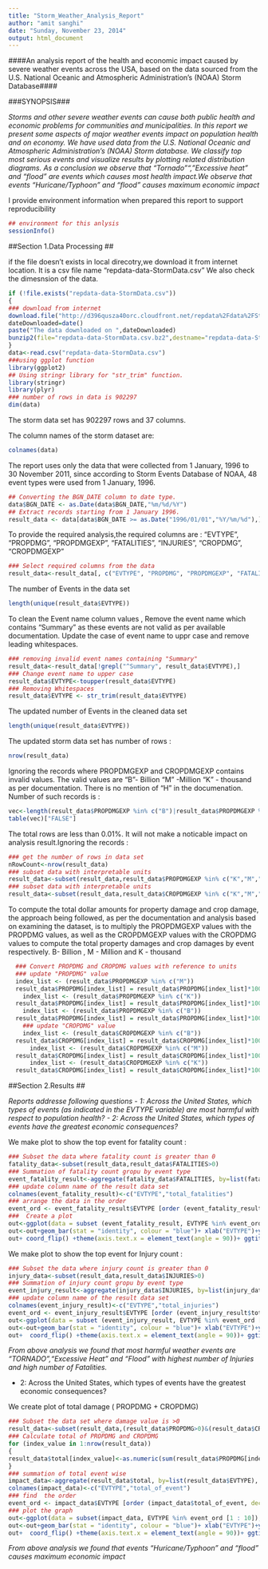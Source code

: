 ```yaml
---
title: "Storm_Weather_Analysis_Report"
author: "amit sanghi"
date: "Sunday, November 23, 2014"
output: html_document
---
```


####An analysis report of the health and economic impact caused by severe weather events across the USA, based on the data sourced from the U.S. National Oceanic and Atmospheric Administration's (NOAA) Storm Database####


###SYNOPSIS###

*Storms and other severe weather events can cause both public health and economic problems for communities and municipalities. In this report we present some aspects of major weather events impact on population health and on economy. We have used data from the U.S. National Oceanic and Atmospheric Administration's (NOAA) Storm database. We classify top most serious events and visualize results by plotting related distribution diagrams. As a conclusion we observe that "Tornado"","Excessive heat" and "flood" are events which causes most health impact.We observe that events "Huricane/Typhoon" and "flood" causes maximum economic impact*


I provide environment information when prepared this report to support reproducibility

```r
## environment for this anlysis
sessionInfo()
```


##Section 1.Data Processing ##

if the file doesn't exists in local direcotry,we download it from internet location.
It is a csv file name "repdata-data-StormData.csv"
We also check the dimesnsion of the data.
```r
if (!file.exists("repdata-data-StormData.csv")) 
{ 
### download from internet
download.file("http://d396qusza40orc.cloudfront.net/repdata%2Fdata%2FStormData.csv.bz2", "repdata-data-StormData.csv.bz2") 
dateDownloaded=date() 
paste("The data downloaded on ",dateDownloaded)
bunzip2(file="repdata-data-StormData.csv.bz2",destname="repdata-data-StormData.csv")
}
data<-read.csv("repdata-data-StormData.csv")     
###using ggplot function
library(ggplot2)
## Using stringr library for "str_trim" function.
library(stringr)
library(plyr)
### number of rows in data is 902297
dim(data)
```

The storm data set has 902297 rows and 37 columns.

The column names of the storm dataset are: 
```r
colnames(data)
```

The report uses only the data that were collected from 1 January, 1996 to 30 November 2011, since according to Storm Events Database of NOAA, 48 event types were used from 1 January, 1996.
```r
## Converting the BGN_DATE column to date type.
data$BGN_DATE <- as.Date(data$BGN_DATE,"%m/%d/%Y")
## Extract records starting from 1 January 1996.
result_data <- data[data$BGN_DATE >= as.Date("1996/01/01","%Y/%m/%d"),]
```

To provide the required analysis,the required columns are : 
"EVTYPE", "PROPDMG", "PROPDMGEXP", "FATALITIES", "INJURIES", "CROPDMG", "CROPDMGEXP"
```r
### Select required columns from the data
result_data<-result_data[, c("EVTYPE", "PROPDMG", "PROPDMGEXP", "FATALITIES", "INJURIES", "CROPDMG", "CROPDMGEXP")]
```
The number of Events in the data set 
```r
length(unique(result_data$EVTYPE))
```

To clean the Event name column values , Remove the event name which contains "Summary" as these events are not valid as per available documentation. Update the case of event name to uppr case and remove leading whitespaces.
```r
### removing invalid event names containing "Summary"
result_data<-result_data[!grepl("^Summary", result_data$EVTYPE),]
### Change event name to upper case
result_data$EVTYPE<-toupper(result_data$EVTYPE)
### Removing Whitespaces
result_data$EVTYPE <- str_trim(result_data$EVTYPE)
```



The updated number of Events in the cleaned data set 
```r
length(unique(result_data$EVTYPE))
```

The updated storm data set has number of rows : 

```r
nrow(result_data)
```

Ignoring the records where PROPDMGEXP and CROPDMGEXP contains invalid values.
The valid values are "B"- Billion   "M" -Million   "K" - thousand as per documentation.
There is no mention of "H" in the documenation.
Number of such records is :
```r
vec<-length(result_data$PROPDMGEXP %in% c("B")|result_data$PROPDMGEXP %in% c("M")|result_data$PROPDMGEXP %in% c("K")|result_data$PROPDMGEXP %in% c(""))
table(vec)["FALSE"]
```
The total rows are less than 0.01%. It will not make a noticable impact on analysis result.Ignoring the records : 

```r
### get the number of rows in data set
nRowCount<-nrow(result_data)
### subset data with interpretable units
result_data<-subset(result_data,result_data$PROPDMGEXP %in% c("K","M","B",""))
### subset data with interpretable units
result_data<-subset(result_data,result_data$CROPDMGEXP %in% c("K","M","B",""))
```

To compute the total dollar amounts for property damage and crop damage, the approach being followed, as per the documentation and analysis based on examining the dataset, is to multiply the PROPDMGEXP values with the PROPDMG values, as well as the CROPDMGEXP values with the CROPDMG values to compute the total property damages and crop damages by event respectively. B- Billion , M - Million and K - thousand

```r
  ### Convert PROPDMG and CROPDMG values with reference to units
  ### update "PROPDMG" value
  index_list <- (result_data$PROPDMGEXP %in% c("M"))
  result_data$PROPDMG[index_list] = result_data$PROPDMG[index_list]*1000000
    index_list <- (result_data$PROPDMGEXP %in% c("K"))
  result_data$PROPDMG[index_list] = result_data$PROPDMG[index_list]*1000
    index_list <- (result_data$PROPDMGEXP %in% c("B"))
  result_data$PROPDMG[index_list] = result_data$PROPDMG[index_list]*1000000000
    ### update "CROPDMG" value
    index_list <- (result_data$CROPDMGEXP %in% c("B"))
  result_data$CROPDMG[index_list] = result_data$CROPDMG[index_list]*1000000000
      index_list <- (result_data$CROPDMGEXP %in% c("M"))
  result_data$CROPDMG[index_list] = result_data$CROPDMG[index_list]*1000000
      index_list <- (result_data$CROPDMGEXP %in% c("K"))
  result_data$CROPDMG[index_list] = result_data$CROPDMG[index_list]*1000
```



##Section 2.Results ##

*Reports addresse following questions - 1: Across the United States, which types of events (as indicated in the EVTYPE variable) are most harmful with respect to population health? - 2: Across the United States, which types of events have the greatest economic consequences?*

We make plot to show the top event for fatality count :
```r
### Subset the data where fatality count is greater than 0
fatality_data<-subset(result_data,result_data$FATALITIES>0)
### Summation of fatality count gropu by event type
event_fatality_result<-aggregate(fatality_data$FATALITIES, by=list(fatality_data$EVTYPE), FUN=sum)
### update column name of the result data set
colnames(event_fatality_result)<-c("EVTYPE","total_fatalities")
### arrange the data in the order
event_ord <- event_fatality_result$EVTYPE [order (event_fatality_result$total_fatalities, decreasing = TRUE)]
###  Create a plot
out<-ggplot(data = subset (event_fatality_result, EVTYPE %in% event_ord [1 : 10]), aes(reorder(EVTYPE, total_fatalities), total_fatalities))
out<-out+geom_bar(stat = "identity", colour = "blue")+ xlab("EVTYPE")+ylab("fatalities") 
out+ coord_flip() +theme(axis.text.x = element_text(angle = 90))+ ggtitle("Total top 10 events fatalities count")
```

We make plot to show the top event for Injury count :

```r
### Subset the data where injury count is greater than 0
injury_data<-subset(result_data,result_data$INJURIES>0)
### Summation of injury count gropu by event type
event_injury_result<-aggregate(injury_data$INJURIES, by=list(injury_data$EVTYPE), FUN=sum)
### update column name of the result data set
colnames(event_injury_result)<-c("EVTYPE","total_injuries")
event_ord <- event_injury_result$EVTYPE [order (event_injury_result$total_injuries, decreasing = TRUE)]
out<-ggplot(data = subset (event_injury_result, EVTYPE %in% event_ord [1 : 10]), aes(reorder(EVTYPE, total_injuries), total_injuries))
out<-out+geom_bar(stat = "identity", colour = "blue")+ xlab("EVTYPE")+ylab("injuries") 
out+  coord_flip() +theme(axis.text.x = element_text(angle = 90))+ ggtitle("Total top 10 events injuries count")
```

*From above analysis we found that most harmful weather events are "TORNADO","Excessive Heat" and "Flood" with highest number of Injuries and high number of Fatalities.*

- 2: Across the United States, which types of events have the greatest economic consequences?

We create plot of total damage ( PROPDMG + CROPDMG)

```r
### Subset the data set where damage value is >0
result_data<-subset(result_data,(result_data$PROPDMG>0)&(result_data$CROPDMG>0))
### Calculate total of PROPDMG and CROPDMG
for (index_value in 1:nrow(result_data))
{
result_data$total[index_value]<-as.numeric(sum(result_data$PROPDMG[index_value],result_data$CROPDMG[index_value]))
}
### summation of total event wise
impact_data<-aggregate(result_data$total, by=list(result_data$EVTYPE), FUN=sum)
colnames(impact_data)<-c("EVTYPE","total_of_event")
### find  the order
event_ord <- impact_data$EVTYPE [order (impact_data$total_of_event, decreasing = TRUE)]
### plot the graph
out<-ggplot(data = subset(impact_data, EVTYPE %in% event_ord [1 : 10]), aes(reorder(EVTYPE, total_of_event), total_of_event))
out<-out+geom_bar(stat = "identity", colour = "blue")+ xlab("EVTYPE")+ylab("total financial damage- USD") 
out+  coord_flip() +theme(axis.text.x = element_text(angle = 90))+ ggtitle("Total top 10 events-damage due to events")

```

*From above analysis we found that events "Huricane/Typhoon" and "flood" causes maximum economic impact*